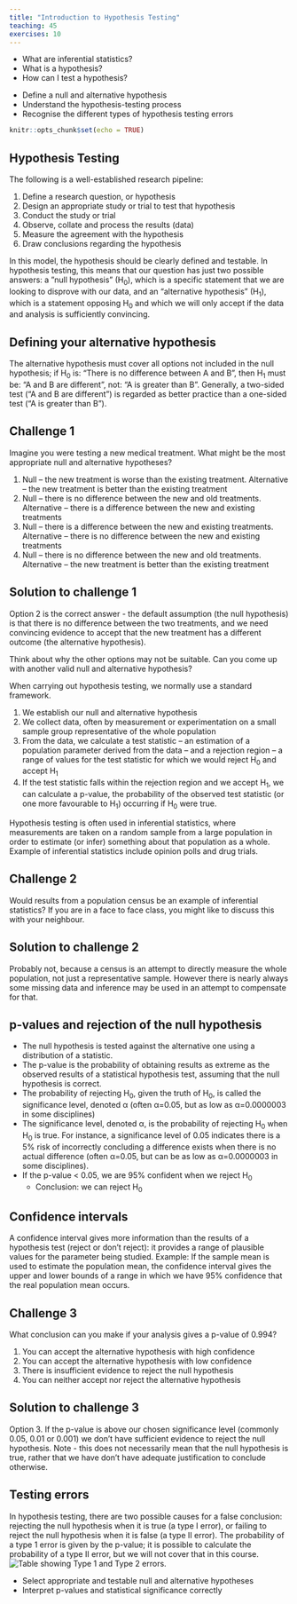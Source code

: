 ```yaml
---
title: "Introduction to Hypothesis Testing"
teaching: 45
exercises: 10
---
```


:::::::::::::::::::::::::::::::::::::: questions

- What are inferential statistics?
- What is a hypothesis?
- How can I test a hypothesis?

::::::::::::::::::::::::::::::::::::::::::::::::
  
::::::::::::::::::::::::::::::::::::: objectives

- Define a null and alternative hypothesis
- Understand the hypothesis-testing process
- Recognise the different types of hypothesis testing errors

::::::::::::::::::::::::::::::::::::::::::::::::


```r
knitr::opts_chunk$set(echo = TRUE)
```

## Hypothesis Testing

The following is a well-established research pipeline: 

1. Define a research question, or hypothesis
2. Design an appropriate study or trial to test that hypothesis
3. Conduct the study or trial
4. Observe, collate and process the results (data)
5. Measure the agreement with the hypothesis
6. Draw conclusions regarding the hypothesis

In this model, the hypothesis should be clearly defined and testable. In
hypothesis testing, this means that our question has just two possible answers:
a ”null hypothesis” (H<sub>0</sub>), which is a specific statement that we are 
looking to disprove with our data, and an “alternative hypothesis” 
(H<sub>1</sub>), which is a statement opposing H<sub>0</sub> and which we will 
only accept if the data and analysis is sufficiently convincing.

::::::::::::::::::::::::::::::::::::: callout

## Defining your alternative hypothesis
The alternative hypothesis must cover all options not included in the null
hypothesis; if H<sub>0</sub> is: “There is no difference between A and B”, 
then H<sub>1</sub> must be: “A and B are different”, not: “A is greater than
B”. Generally, a two-sided test (“A and B are different”) is regarded as
better practice than a one-sided test (“A is greater than B”).

::::::::::::::::::::::::::::::::::::: 

::::::::::::::::::::::::::::::::::::: challenge

## Challenge 1

Imagine you were testing a new medical treatment. What might be the most
appropriate null and alternative hypotheses?

1. Null – the new treatment is worse than the existing treatment. Alternative
– the new treatment is better than the existing treatment
2. Null – there is no difference between the new and old treatments.
Alternative – there is a difference between the new and existing treatments
3. Null – there is a difference between the new and existing treatments.
Alternative – there is no difference between the new and existing treatments
4. Null – there is no difference between the new and old treatments.
Alternative – the new treatment is better than the existing treatment

::::::::::::::::::::::::::::::::::::: solution

## Solution to challenge 1

Option 2 is the correct answer - the default assumption (the null
hypothesis) is that there is no difference between the two treatments, and
we need convincing evidence to accept that the new treatment has a different
outcome (the alternative hypothesis). 

Think about why the other options may not be suitable. Can you come up with
another valid null and alternative hypothesis?

:::::::::::::::::::::::::::::::::::::
:::::::::::::::::::::::::::::::::::::

When carrying out hypothesis testing, we normally use a standard framework.

1. We establish our null and alternative hypothesis
2. We collect data, often by measurement or experimentation on a small sample 
group representative of the whole population
3. From the data, we calculate a test statistic – an estimation of a population
parameter derived from the data – and a rejection region – a range of values for
the test statistic for which we would reject H<sub>0</sub> and accept 
H<sub>1</sub>
4. If the test statistic falls within the rejection region and we accept 
H<sub>1</sub>, we can calculate a p-value, the probability of the observed test 
statistic (or one more favourable to H<sub>1</sub>) occurring if H<sub>0</sub>
were true.

Hypothesis testing is often used in inferential statistics, where measurements 
are taken on a random sample from a large population in order to estimate (or 
infer) something about that population as a whole. Example of inferential 
statistics include opinion polls and drug trials.

::::::::::::::::::::::::::::::::::::: challenge

## Challenge 2

Would results from a population census be an example of inferential statistics?
If you are in a face to face class, you might like to discuss this with your
neighbour.

::::::::::::::::::::::::::::::::::::: solution

## Solution to challenge 2

Probably not, because a census is an attempt to directly 
measure the whole population, not just a representative sample. However
there is nearly always some missing data and inference may be used in an
attempt to compensate for that.

:::::::::::::::::::::::::::::::::::::
:::::::::::::::::::::::::::::::::::::

## p-values and rejection of the null hypothesis

* The null hypothesis is tested against the alternative one using a distribution
of a statistic.
* The p-value is the probability of obtaining results as extreme as the observed
results of a statistical hypothesis test, assuming that the null hypothesis is 
correct.
* The probability of rejecting H<sub>0</sub>, given the truth of H<sub>0</sub>,
is called the significance level, denoted α (often α=0.05, but as low as 
α=0.0000003 in some disciplines)
* The significance level, denoted α, is the probability of rejecting 
H<sub>0</sub> when H<sub>0</sub> is true. For instance, a significance level of
0.05 indicates there is a 5% risk of incorrectly concluding a difference exists
when there is no actual difference (often α=0.05, but can be as low as
α=0.0000003 in some disciplines).
* If the p-value < 0.05, we are 95% confident when we reject H<sub>0</sub>
  + Conclusion: we can reject H<sub>0</sub>

## Confidence intervals
A confidence interval gives more information than the results of a
hypothesis test (reject or don’t reject): it provides a range of
plausible values for the parameter being studied.
Example: If the sample mean is used to estimate the population mean, the
confidence interval gives the upper and lower bounds of a range in which
we have 95% confidence that the real population mean occurs.

::::::::::::::::::::::::::::::::::::: challenge

## Challenge 3
What conclusion can you make if your analysis gives a p-value of 0.994?

1. You can accept the alternative hypothesis with high confidence
2. You can accept the alternative hypothesis with low confidence
3. There is insufficient evidence to reject the null hypothesis
4. You can neither accept nor reject the alternative hypothesis

::::::::::::::::::::::::::::::::::::: solution

## Solution to challenge 3

Option 3. If the p-value is above our chosen significance level (commonly 
0.05, 0.01 or 0.001) we don't have sufficient evidence to reject the null
hypothesis. Note - this does not necessarily mean that the null hypothesis
is true, rather that we have don't have adequate justification to conclude 
otherwise.

:::::::::::::::::::::::::::::::::::::
:::::::::::::::::::::::::::::::::::::

## Testing errors
In hypothesis testing, there are two possible causes for a false 
conclusion: rejecting the null hypothesis when it is true (a type I 
error), or failing to reject the null hypothesis when it is false (a type
II error). The probability of a type 1 error is given by the p-value; it
is possible to calculate the probability of a type II error, but we will 
not cover that in this course.
![](fig/01-fig1.png){alt="Table showing Type 1 and Type 2 errors."}

:::::::::::::::::::::::::::::::::::: keypoints

- Select appropriate and testable null and alternative hypotheses
- Interpret p-values and statistical significance correctly

:::::::::::::::::::::::::::::::::::: 

[r-markdown]: https://rmarkdown.rstudio.com/
